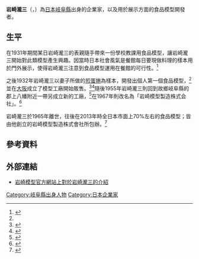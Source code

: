 {{Infobox person
| name               = 岩崎瀧三
| gender             = 男
| birth_date         = {{Birth date|1895|9|12}}
| birth_place        = [[岐阜縣|岐阜縣]]郡上郡八幡町
| death_date         = 1965年
| nationality        = {{JPN}}
| occupation         = 企業家
| agent              = 岩崎模型製造株式會社
| known_for          = 食品模型開發
}}
{{japanese
|japanese=岩崎 瀧三
|kana=いわさき たきぞう
|romaji=Iwasaki Takizō
}}

'''岩崎瀧三'''（{{lang-ja|岩崎瀧三}}，{{bd|1895年|9月12日|1965年||catIdx=Iwasaki Takizō}}）為[[日本|日本]][[岐阜縣|岐阜縣]]出身的企業家，以及用於展示方面的食品模型開發者。

== 生平 ==
在1931年期間某日岩崎瀧三的表親隨手帶來一份學校教課用食品模型，讓岩崎瀧三開始對此類模型產生興趣。因當時日本社會風氣是餐館每日要現做料理的樣本用於門外展示，使得岩崎瀧三注意到食品模型運用在餐館的可行性。<ref name="nhkonline">{{cite web|url=http://www.nhk.or.jp/gifu/program/hot/furusato_110830/furuato_110830.html |archiveurl=https://web.archive.org/web/20140322153445/http://www.nhk.or.jp/gifu/program/hot/furusato_110830/furuato_110830.html |script-title=ja:岩崎瀧三　〜サンプルづくりの祖〜 |work=[[NHK|NHK]] |language=ja |archivedate=2014年3月22日 |accessdate=2016年9月12日 |deadurl=yes }}</ref>

之後1932年岩崎瀧三以妻子所做的[[西式蛋餅|煎蛋捲]]為樣本，開發出個人第一個食品模型，<ref name="nhkonline"/>並在[[大阪市|大阪]]成立了模型工廠開始販售。<ref>{{cite web |url=http://www.asahi.com/kansai/travel/kansaiisan/OSK201203070096.html |script-title=ja:【食品サンプル】どう？ウマいでしょ |work=[[朝日新聞|朝日新聞]] |language=ja |date=2012年3月8日 |accessdate=2016年9月12日 |archive-date=2016年9月15日 |archive-url=https://web.archive.org/web/20160915131953/http://www.asahi.com/kansai/travel/kansaiisan/OSK201203070096.html |dead-url=no }}</ref><ref>{{cite web|url=http://www.yomiuri.co.jp/e-japan/jiman/ji_ji_08041001.htm |archiveurl=https://archive.fo/20130501082729/http://www.yomiuri.co.jp/e-japan/jiman/ji_ji_08041001.htm |script-title=ja:食品サンプル発祥の地…岐阜・郡上市 |work=[[讀賣新聞|讀賣新聞]] |language=ja |date=2008年4月10日 |archivedate=2013年5月1日 |accessdate=2016年9月12日 |deadurl=yes }}</ref>隨後1955年岩崎瀧三則回到故鄉岐阜縣的郡上八幡附近一帶另成立新的工廠，<ref>{{cite web|url=http://mainichi.jp/feature/news/20130101ddlk21020021000c.html |archiveurl=https://web.archive.org/web/20140322164457/http://mainichi.jp/feature/news/20130101ddlk21020021000c.html |script-title=ja:企業・伝統の技:ぎふの元気発信（その１）岩崎模型製造 |work=[[每日新聞|每日新聞]] |author= |language=ja |date=2013年1月1日 |archivedate=2014年3月22日 |accessdate=2016年9月12日 |deadurl=yes }}</ref>在1967年則改名為「岩崎模型製造株式会社」。<ref>{{cite web |url=http://www.iwasakimokei.com/about/index.html |script-title=ja:本物よりも“ホンモノらしい”食品サンプルを目指して |work=岩崎模型製造株式會社 |language=ja |accessdate=2016年9月12日 |archive-date=2016年9月17日 |archive-url=https://web.archive.org/web/20160917134747/http://www.iwasakimokei.com/about/index.html |dead-url=no }}</ref>

岩崎瀧三於1965年離世，往後在2013年時全日本市面上70%左右的食品模型；皆由他創立的岩崎模型製造株式會社所包辦。<ref>{{cite web |url=http://www.sankei.com/west/news/130405/wst1304050023-n1.html |script-title=ja:食品サンプル　アジアの外食産業にも波及 |work=[[產經新聞|產經新聞]] |author=橋長初代 |language=ja |date=2013年4月5日 |accessdate=2016年9月12日 |archive-date=2016年3月10日 |archive-url=https://web.archive.org/web/20160310020517/http://www.sankei.com/west/news/130405/wst1304050023-n1.html |dead-url=no }}</ref>

== 參考資料 ==
{{reflist}}

== 外部連結 ==
*[http://www.iwasakimokei.com/about/ 岩崎模型官方網站上對於岩崎瀧三的介紹] {{Wayback|url=http://www.iwasakimokei.com/about/ |date=20160926132039 }}{{ja}}

{{Authority control}}
{{DEFAULTSORT:Iwasaki Takizō}}
[[Category:岐阜縣出身人物|Category:岐阜縣出身人物]]
[[Category:日本企業家|Category:日本企業家]]